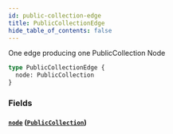 ```yaml
---
id: public-collection-edge
title: PublicCollectionEdge
hide_table_of_contents: false
---
```



One edge producing one PublicCollection Node

```graphql
type PublicCollectionEdge {
  node: PublicCollection
}
```


### Fields

#### [`node`](#) ([`PublicCollection`](/developers/demandhq-apis/storefront-api/graphql/reference/objects/public-collection))






